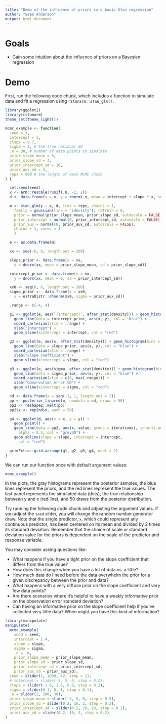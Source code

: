 ```yaml
---
title: "Demo of the influence of priors in a basic Stan regression"
author: "Sean Anderson"
output: html_document
---
```


# Goals

- Gain some intuition about the influence of priors on a Bayesian regression

# Demo

First, run the following code chunk, which includes a function to simulate data and fit a regression using `rstanarm::stan_glm()`.

```r
library(ggplot2)
library(rstanarm)
theme_set(theme_light())

mcmc_example <- function(
  seed = 1,
  intercept = 3,
  slope = 0.7,
  sigma = 2, # the true residual SD
  .n = 30, # number of data points to simulate
  prior_slope_mean = 0,
  prior_slope_sd = 3,
  prior_intercept_sd = 10,
  prior_aux_sd = 3,
  reps = 600 # the length of each MCMC chain
) {

  set.seed(seed)
  x <- arm::rescale(runif(.n, -2, 2))
  d <- data.frame(x = x, y = rnorm(.n, mean = intercept + slope * x, sd = sigma))

  m <- stan_glm(y ~ x, d, iter = reps, chains = 1,
    family = gaussian(link = "identity"), refresh = 0,
    prior = normal(prior_slope_mean, prior_slope_sd, autoscale = FALSE),
    prior_intercept = normal(0, prior_intercept_sd, autoscale = FALSE),
    prior_aux = normal(0, prior_aux_sd, autoscale = FALSE),
    chains = 1, cores = 1
    )

  e <- as.data.frame(m)

  xx <- seq(-6, 6, length.out = 200)

  slope_prior <- data.frame(x = xx,
    y = dnorm(xx, mean = prior_slope_mean, sd = prior_slope_sd))

  intercept_prior <- data.frame(x = xx,
    y = dnorm(xx, mean = 0, sd = prior_intercept_sd))

  xx0 <- seq(0, 6, length.out = 200)
  sigma_prior <-  data.frame(x = xx0,
    y = extraDistr::dhnorm(xx0, sigma = prior_aux_sd))

  .range <- c(-4, 4)

  g1 <- ggplot(e, aes(`(Intercept)`, after_stat(density))) + geom_histogram(bins = 50) +
    geom_line(data = intercept_prior, aes(x, y), col = "blue") +
    coord_cartesian(xlim = .range) +
    xlab("Intercept") +
    geom_vline(xintercept = intercept, col = "red")

  g2 <- ggplot(e, aes(x, after_stat(density))) + geom_histogram(bins = 50) +
    geom_line(data = slope_prior, aes(x, y), col = "blue") +
    coord_cartesian(xlim = .range) +
    xlab("Slope coefficient") +
    geom_vline(xintercept = slope, col = "red")

  g3 <- ggplot(e, aes(sigma, after_stat(density))) + geom_histogram(bins = 50) +
    geom_line(data = sigma_prior, aes(x, y), col = "blue") +
    coord_cartesian(xlim = c(0, max(.range))) +
    xlab("Observation error SD") +
    geom_vline(xintercept = sigma, col = "red")

  nd <- data.frame(x = seq(-1, 1, length.out = 2))
  pp <- posterior_linpred(m, newdata = nd, draws = 50)
  pp2 <- reshape2::melt(pp)
  pp2$x <- rep(nd$x, each = 50)

  g4 <- ggplot(d, aes(x = x, y = y)) +
    geom_point() +
    geom_line(data = pp2, aes(x, value, group = iterations), inherit.aes = FALSE,
      alpha = 0.5, col = "grey30") +
    geom_abline(slope = slope, intercept = intercept,
      col = "red")

  gridExtra::grid.arrange(g1, g2, g3, g4, ncol = 2)
}
```

We can run our function once with default argument values:

```r
mcmc_example()
```

In the plots, the gray histograms represent the posterior samples, the blue lines represent the priors, and the red lines represent the true values. The last panel represents the simulated data (dots), the true relationship between y and x (red line), and 50 draws from the posterior distribution. 

Try running the following code chunk and adjusting the argument values. If you adjust the `seed` slider, you will change the random number generator draw. Note that the single predictor, `x`, which could represent any continuous predictor, has been centered on its mean and divided by 2 times its standard deviation. Remember that the choice of scale or standard deviation value for the priors is dependent on the scale of the predictor and response variable. 

You may consider asking questions like:

- What happens if you have a tight prior on the slope coefficient that differs from the true value?
- How does this change when you have a lot of data vs. a little? 
- How much data do I need before the data overwhelm the prior for a given discrepancy between the prior and data?
- What happens with a very diffuse prior on the slope coefficient and very few data points? 
- Are there scenarios where it's helpful to have a weakly informative prior on the observation error standard deviation?
- Can having an informative prior on the slope coefficient help if you've collected very little data? When might you have this kind of information? 

```r
library(manipulate)
manipulate(
  mcmc_example(
    seed = seed,
    intercept = 2.4,
    slope = slope,
    sigma = sigma,
    .n = .n,
    prior_slope_mean = prior_slope_mean,
    prior_slope_sd = prior_slope_sd,
    prior_intercept_sd = prior_intercept_sd,
    prior_aux_sd = prior_aux_sd),
  seed = slider(1, 1000, 42, step = 1),
  # intercept = slider(-5, 5, 0, step = 0.2),
  slope = slider(-1.6, 1.6, 0.8, step = 0.2),
  sigma = slider(0.1, 8, 1, step = 0.1),
  .n = slider(2, 200, 30),
  prior_slope_mean = slider(-5, 5, 0, step = 0.5),
  prior_slope_sd = slider(0.2, 10, 2, step = 0.2),
  prior_intercept_sd = slider(0.2, 20, 10, step = 0.2),
  prior_aux_sd = slider(0.2, 10, 3, step = 0.2)
)
```
